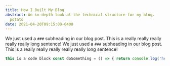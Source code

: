 ```yaml
---
title: How I Built My Blog
abstract: An in-depth look at the technical structure for my blog.
  potato
date: 2021-04-20T09:15:00-0400
---
```


We just used a `###` subheading in our blog post. This is a really really really really really long sentence! We just used a `###` subheading in our blog post. This is a really really really really really long sentence!

```javascript
this is a code block const doSomething = () => { return console.log('hey') }
```

